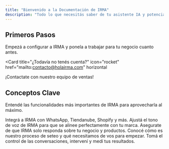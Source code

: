 ```yaml
---
title: "Bienvenido a la Documentación de IRMA"
description: "Todo lo que necesitás saber de tu asistente IA y potenciar tu atención al cliente."
---
```



## Primeros Pasos

Empezá a configurar a IRMA y ponela a trabajar para tu negocio cuanto antes.

<Card
  title="¿Todavía no tenés cuenta?"
  icon="rocket"
  href="mailto:contacto@holairma.com"
  horizontal
>
  ¡Contactate con nuestro equipo de ventas!
</Card>

## Conceptos Clave

Entendé las funcionalidades más importantes de IRMA para aprovecharla al máximo.

<Columns cols={2}>
  <Card
    title="Conectar tus Canales"
    icon="whatsapp"
    href="integraciones"
  >
    Integrá a IRMA con WhatsApp, Tiendanube, Shopify y más.
  </Card>
  <Card
    title="Definir la Personalidad"
    icon="brain"
    href="personalidad"
  >
    Ajustá el tono de voz de IRMA para que se alinee perfectamente con tu marca.
  </Card>
  <Card
    title="Mantener el Foco (On-Topic)"
    icon="crosshairs"
    href="limitar-foco"
  >
    Asegurate de que IRMA solo responda sobre tu negocio y productos.
  </Card>
  <Card
    title="Proceso de Implementación"
    icon="wrench"
    href="que-necesito-dar"
  >
    Conocé cómo es nuestro proceso de seteo y qué necesitamos de vos para empezar.
  </Card>
  <Card
    title="Gestión con el CRM"
    icon="gauge-high"
    href="nuestro-crm"
  >
    Tomá el control de las conversaciones, intervení y medí tus resultados.
  </Card>
</Columns>